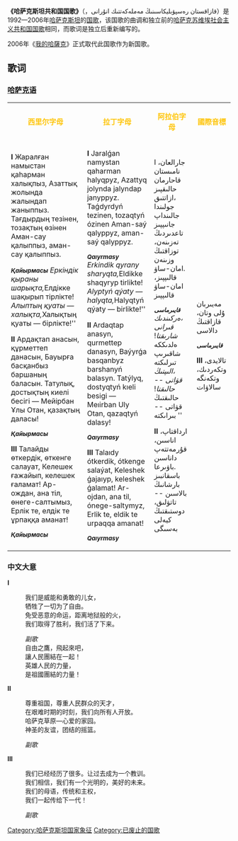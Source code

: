 {{Infobox anthem
|title          = Қазақстан Республикасының Мемлекеттік Әнұраны
|transcription  = Qazaqstan Respwblïkasınıñ Memlekettik Änuranı
|chinese_title  = 哈萨克斯坦共和国国歌
|alt_title      = 
|en_alt_title   = 
|alt_title_2    = 
|en_alt_title_2 = 
|image          = 
|image_size     = 
|alt            = 
|caption        = 
|prefix         = 前国歌
|country        = {{flag|Kazakhstan}}
|author         = Muzafar Alimbayev, Kadyr Myrzaliyev, Tumanbai Moldagaliyev and Zhadyra Daribayeva
|lyrics_date    = 1992
|composer       = Mukan Tulebayev, Yevgeny Brusilovsky and Latif Khamidi
|music_date     = 
|adopted        = 1992
|until          = 2006
|sound          = Қазақстан Республикасының Мемлекеттік Әнұраны.ogg
|sound_title    = 
}}
{{Anthem History
| Nation = 哈萨克斯坦
| Flag = Flag of Kazakhstan.svg
| Year1 = 1945 - 1992
| Name1 = [[哈萨克苏维埃社会主义共和国国歌|哈萨克苏维埃社会主义共和国国歌]]
| Year2 = 1992 - 2006
| Name2 = '''哈萨克斯坦共和国国歌'''
| Year3 = 2006 -
| Name3 = [[我的哈萨克|我的哈萨克]]
}}
'''《哈萨克斯坦共和国国歌》'''（{{Lang-kk|'''Қазақстан Республикасының Мемлекеттік Әнұраны'''}}，قازاقستان رەسپۋبليكاسىنىڭ مەملەكەتتىك انۇرانى）是1992—2006年[[哈萨克斯坦|哈萨克斯坦]]的[[国歌|国歌]]，该国歌的曲调和独立前的[[哈萨克苏维埃社会主义共和国国歌|哈萨克苏维埃社会主义共和国国歌]]相同，而歌词是独立后重新编写的。

2006年《[[我的哈薩克|我的哈薩克]]》正式取代此国歌作为新国歌。

==歌词==

===[[哈萨克语|哈萨克语]]===
{|class="wikitable" style="text-align:center;"
|bgcolor="#00AFCA"|<div style="display:inline;color:#FEC50C"><center>'''西里尔字母'''</center></div>
|bgcolor="#00AFCA"|<div style="display:inline;color:#FEC50C"><center>'''拉丁字母'''</center></div>
|bgcolor="#00AFCA"|<div style="display:inline;color:#FEC50C"><center>'''阿拉伯字母'''</center></div>
|bgcolor="#00AFCA"|<div style="display:inline;color:#FEC50C"><center>'''國際音標'''</center></div>

|-
|<poem>
'''I'''
Жаралған намыстан қаһарман халықпыз,
Азаттық жолында жалындап жаныппыз.
Тағдырдың тезінен, тозақтың өзінен
Аман-сау қалыппыз, аман-сау қалыппыз.

<small>'''''Қайырмасы'''''</small>
''Еркіндік қыраны шарықта,
''Елдікке шақырып тірлікте!
''Алыптың қуаты — халықта,
''Халықтың қуаты — бірлікте!''

'''II'''
Ардақтап анасын, құрметтеп данасын,
Бауырға басқанбыз баршаның баласын.
Татулық, достықтың киелі бесігі —
Мейірбан Ұлы Отан, қазақтың даласы!

<small>'''''Қайырмасы'''''</small>

'''III'''
Талайды өткердік, өткенге салауат,
Келешек ғажайып, келешек ғаламат!
Ар-ождан, ана тіл, өнеге-салтымыз,
Ерлік те, елдік те ұрпаққа аманат!

<small>'''''Қайырмасы'''''</small>

</poem>

|<poem>
'''I'''
Jaralǵan namystan qaharman halyqpyz,
Azattyq jolynda jalyndap janyppyz.
Taǵdyrdyń tezinen, tozaqtyń ózinen
Aman-saý qalyppyz, aman-saý qalyppyz.

<small>'''''Qaıyrmasy'''''</small>
''Erkindik qyrany sharyqta,
''Eldikke shaqyryp tirlikte!
''Alyptyń qýaty — halyqta,
''Halyqtyń qýaty — birlikte!''

'''II'''
Ardaqtap anasyn, qurmettep danasyn,
Baýyrǵa basqanbyz barshanyń balasyn.
Tatýlyq, dostyqtyń kıeli besigi —
Meıirban Uly Otan, qazaqtyń dalasy!

<small>'''''Qaıyrmasy'''''</small>

'''III'''
Talaıdy ótkerdik, ótkenge salaýat,
Keleshek ǵajaıyp, keleshek ǵalamat!
Ar-ojdan, ana til, ónege-saltymyz,
Erlik te, eldik te urpaqqa amanat!

<small>'''''Qaıyrmasy'''''</small>

</poem>
|<poem>
I
،جارالعان نامىستان قاحارمان حالىقپىز
،ازاتتىق جولىندا جالىنداپ جانىپپىز
تاعدىردىڭ تەزىنەن، توزاقتىڭ وزىنەن
.امان-ساۋ قالىپپىز، امان-ساۋ قالىپپىز

<small>'''''قايىرماسى'''''</small>
''،ەركىندىك قىرانى شارىقتا
''!ەلدىككە شاقىرىپ تىرلىكتە
''،الىپتىڭ قۋاتى -- حالىقتا
''!حالىقتىڭ قۋاتى -- بىراىكتە
''

'''II'''
،ارداقتاپ اناسىن، قۇرمەتتەپ داناسىن
.باۋىرعا باسقانبىز بارشانىڭ بالاسىن
-- تاتۋلىق، دوستىقتىڭ كيەلى بەسىگى 
!مەيىربان ۇلى وتان، قازاقتىڭ دالاسى

<small>'''''قايىرماسى'''''</small>

'''III'''
،تالايدى وتكەردىك، وتكەنگە سالاۋات
!كەلەشەك عاجايىپ، كەلەشەك عالامات
،ار-وجدان، انا ٴتىل، ونەگە-سالتىمىز
!ەرلىك تە، ەلدىك تە ۇرپاققا امانات

<small>'''''قايىرماسى'''</small>

</poem>

|<poem>
'''I'''
[ʒɑrɑɫˈʁɑn nɑməˈstɑn qɑhɑrˈmɑn χɑɫəqˈpəz |]
[ɑzɑtˈtəq ʒʷʊɫənˈdɑ ʒɑɫənˈdɑp ʒɑnəpˈpəz ‖]
[tɑʁdərˈdəŋ tʲɘzɘˈnʲɘn | tʷʊzɑqˈtəŋ øzɘˈnʲɘn]
[ɑmɑnˈsɑw qɑɫəpˈpəz | ɑmɑnˈsɑw qɑɫəpˈpəz ‖]

<small>'''''[qɑjərˈmɑsə]'''''</small>
[jɘrkɘnˈdɘk qərɑˈnə | ʃɑrəqˈtɑ |]
[jɘldɘkˈkʲɘ ʃɑqəˈrəp tɘrlɘkˈtʲɘ ‖]
[ɑɫəpˈtəɴ qʊwɑˈtə | χɑɫəqˈtɑ |]
[χɑɫəqˈtəɴ qʊwɑˈtə | bɘrlɘkˈtʲɘ ‖]

'''II'''
[ɑrdɑqˈtɑp ɑnɑˈsən | qʊrmʲɘtˈtʲɘp dɑnɑˈsən |]
[bɑwərˈʁɑ bɑsqɑnˈbəz bɑrʃɑˈnəŋ bɑɫɑˈsən ‖]
[tɑtʊwˈɫəq | dʷʊstəqˈtəŋ kɘjɘˈlɘ bʲɘsɘˈgɘ |]
[mʲɘjɘrˈbɑn ʊˌɫəwʊˈtɑn | qɑzɑqˈtəŋ dɑɫɑˈsə ‖]

<small>'''''[qɑjərˈmɑsə]'''''</small>

'''III'''
[tɑɫɑwˈdə øtkʲɘrˈdɘk | øtkʲɘnˈgʲɘ sɑɫɑˈwɑt |]
[kʲɘlʲɘˈɕɘk ʁɑʒɑˈjəp | kʲɘlʲɘˈɕɘk ʁɑɫɑˈmɑt ‖]
[ɑrwʊʒˈdɑn | ɑˈnɑ tɘl | ønʲɘˈgʲɘ sɑɫtəˈməz |]
[jɘrˈlɘk tʲɘ | jɘlˈdɘk tʲɘ ʊrpɑqˈqɑ ɑmɑˈnɑt ‖]

<small>'''''[qɑjərˈmɑsə]'''''</small>

</poem>

|}

===中文大意===
'''I'''
:我们是威能和勇敢的儿女，
:牺牲了一切为了自由。
:免受恶意的命运，距离地狱般的火，
:我们取得了胜利，我们活了下来。

:''副歌''
:自由之鷹，飛起來吧，
:讓人民團結在一起！
:英雄人民的力量，
:是祖國團結的力量！

'''II'''
:尊重祖国，尊重人民群众的天才，
:在艰难时期的时刻，我们向所有人开放。
:哈萨克草原—心爱的家园。
:神圣的友谊，团结的摇篮。

:''副歌''

'''III'''
:我们已经经历了很多。让过去成为一个教训。
:我们相信，我们有一个光明的，美好的未来。
:我们的母语，传统和主权，
:我们一起传给下一代！

:''副歌''


[[Category:哈萨克斯坦国家象征|Category:哈萨克斯坦国家象征]]
[[Category:已废止的国歌|Category:已废止的国歌]]